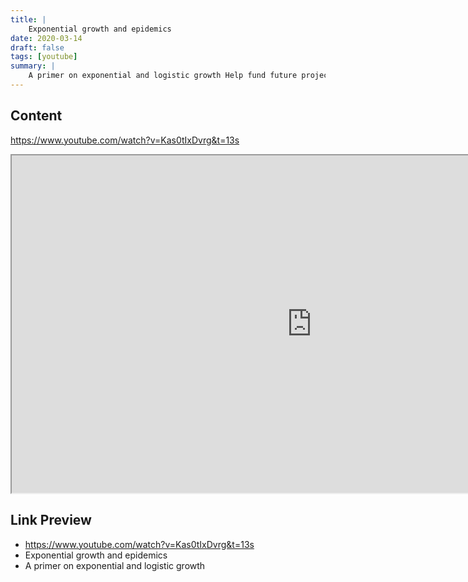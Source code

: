 ```yaml
---
title: |
    Exponential growth and epidemics
date: 2020-03-14
draft: false
tags: [youtube]
summary: |
    A primer on exponential and logistic growth Help fund future projects: https://www.patreon.com/3blue1brown An equally valuable form of support is to simply share some of the videos.
---
```


## Content

https://www.youtube.com/watch?v=Kas0tIxDvrg&t=13s


<iframe
    width="960"
    height="540"
    src="https://www.youtube.com/embed/Kas0tIxDvrg"
    title="Exponential growth and epidemics"
    allow="accelerometer; autoplay; clipboard-write; encrypted-media; gyroscope; picture-in-picture; web-share"
    allowFullscreen
    >
</iframe>

## Link Preview

- https://www.youtube.com/watch?v=Kas0tIxDvrg&t=13s
- Exponential growth and epidemics
- A primer on exponential and logistic growth
